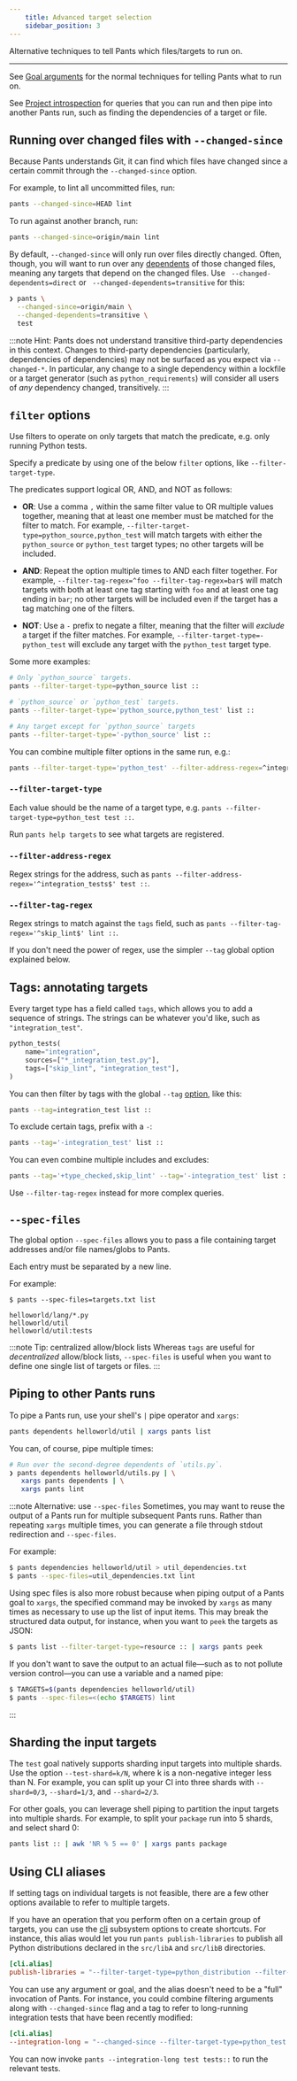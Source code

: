 ```yaml
---
    title: Advanced target selection
    sidebar_position: 3
---
```


Alternative techniques to tell Pants which files/targets to run on.

---

See [Goal arguments](./key-concepts/goals.mdx#goal-arguments) for the normal techniques for telling Pants what to
run on.

See [Project introspection](./project-introspection.mdx) for queries that you can run and then pipe
into another Pants run, such as finding the dependencies of a target or file.

## Running over changed files with `--changed-since`

Because Pants understands Git, it can find which files have changed since a certain commit through the `--changed-since` option.

For example, to lint all uncommitted files, run:

```bash
pants --changed-since=HEAD lint
```

To run against another branch, run:

```bash
pants --changed-since=origin/main lint
```

By default, `--changed-since` will only run over files directly changed. Often, though, you will want to run over any [dependents](./project-introspection.mdx) of those changed files, meaning any targets that depend on the changed files. Use ` --changed-dependents=direct` or ` --changed-dependents=transitive` for this:

```bash
❯ pants \
  --changed-since=origin/main \
  --changed-dependents=transitive \
  test
```

:::note Hint: Pants does not understand transitive third-party dependencies in this context.
Changes to third-party dependencies (particularly, dependencies of dependencies) may not be
surfaced as you expect via `--changed-*`. In particular, any change to a single dependency
within a lockfile or a target generator (such as `python_requirements`) will consider all
users of _any_ dependency changed, transitively.
:::

## `filter` options

Use filters to operate on only targets that match the predicate, e.g. only running Python tests.

Specify a predicate by using one of the below `filter` options, like `--filter-target-type`.

The predicates support logical OR, AND, and NOT as follows:

- **OR**: Use a comma `,` within the same filter value to OR multiple values together, meaning that at least one member must be matched for the filter to match. For example, `--filter-target-type=python_source,python_test` will match targets with either the `python_source` or `python_test` target types; no other targets will be included.

- **AND**: Repeat the option multiple times to AND each filter together. For example, `--filter-tag-regex=^foo --filter-tag-regex=bar$` will match targets with both at least one tag starting with `foo` and at least one tag ending in `bar`; no other targets will be included even if the target has a tag matching one of the filters.

- **NOT**: Use a `-` prefix to negate a filter, meaning that the filter will _exclude_ a target if the filter matches. For example, `--filter-target-type=-python_test` will exclude any target with the `python_test` target type.

Some more examples:

```bash
# Only `python_source` targets.
pants --filter-target-type=python_source list ::

# `python_source` or `python_test` targets.
pants --filter-target-type='python_source,python_test' list ::

# Any target except for `python_source` targets
pants --filter-target-type='-python_source' list ::
```

You can combine multiple filter options in the same run, e.g.:

```bash
pants --filter-target-type='python_test' --filter-address-regex=^integration_tests test ::
```

### `--filter-target-type`

Each value should be the name of a target type, e.g.
`pants --filter-target-type=python_test test ::`.

Run `pants help targets` to see what targets are registered.

### `--filter-address-regex`

Regex strings for the address, such as
`pants --filter-address-regex='^integration_tests$' test ::`.

### `--filter-tag-regex`

Regex strings to match against the `tags` field, such as
`pants --filter-tag-regex='^skip_lint$' lint ::`.

If you don't need the power of regex, use the simpler `--tag` global option explained below.

## Tags: annotating targets

Every target type has a field called `tags`, which allows you to add a sequence of strings. The
strings can be whatever you'd like, such as `"integration_test"`.

```python title="BUILD"
python_tests(
    name="integration",
    sources=["*_integration_test.py"],
    tags=["skip_lint", "integration_test"],
)
```

You can then filter by tags with the global `--tag` [option](../../reference/global-options.mdx#tag), like this:

```bash
pants --tag=integration_test list ::
```

To exclude certain tags, prefix with a `-`:

```bash
pants --tag='-integration_test' list ::
```

You can even combine multiple includes and excludes:

```bash
pants --tag='+type_checked,skip_lint' --tag='-integration_test' list ::
```

Use `--filter-tag-regex` instead for more complex queries.

## `--spec-files`

The global option `--spec-files` allows you to pass a file containing target addresses and/or file names/globs to Pants.

Each entry must be separated by a new line.

For example:

```text tab={"label":"Shell"}
$ pants --spec-files=targets.txt list
```

```text tab={"label":"targets.txt"}
helloworld/lang/*.py
helloworld/util
helloworld/util:tests
```

:::note Tip: centralized allow/block lists
Whereas `tags` are useful for _decentralized_ allow/block lists, `--spec-files` is useful when you want to define one single list of targets or files.
:::

## Piping to other Pants runs

To pipe a Pants run, use your shell's `|` pipe operator and `xargs`:

```bash
pants dependents helloworld/util | xargs pants list
```

You can, of course, pipe multiple times:

```bash
# Run over the second-degree dependents of `utils.py`.
❯ pants dependents helloworld/utils.py | \
   xargs pants dependents | \
   xargs pants lint
```

:::note Alternative: use `--spec-files`
Sometimes, you may want to reuse the output of a Pants run for multiple subsequent Pants runs. Rather than repeating `xargs` multiple times, you can generate a file through stdout redirection and `--spec-files`.

For example:

```bash
$ pants dependencies helloworld/util > util_dependencies.txt
$ pants --spec-files=util_dependencies.txt lint
```

Using spec files is also more robust because when piping output of a Pants goal to `xargs`, the specified command
may be invoked by `xargs` as many times as necessary to use up the list of input items.
This may break the structured data output, for instance, when you want to `peek` the targets as JSON:

```bash
$ pants list --filter-target-type=resource :: | xargs pants peek
```

If you don't want to save the output to an actual file—such as to not pollute version control—you can use a variable and a named pipe:

```bash
$ TARGETS=$(pants dependencies helloworld/util)
$ pants --spec-files=<(echo $TARGETS) lint
```

:::

## Sharding the input targets

The `test` goal natively supports sharding input targets into multiple shards. Use the option `--test-shard=k/N`, where k is a non-negative integer less than N. For example, you can split up your CI into three shards with `--shard=0/3`, `--shard=1/3`, and `--shard=2/3`.

For other goals, you can leverage shell piping to partition the input targets into multiple shards. For example, to split your `package` run into 5 shards, and select shard 0:

```bash
pants list :: | awk 'NR % 5 == 0' | xargs pants package
```

## Using CLI aliases

If setting tags on individual targets is not feasible, there are a few other options available to refer to multiple targets.

If you have an operation that you perform often on a certain group of targets, you can use the
[cli](../../reference/subsystems/cli) subsystem options to create shortcuts. For instance, this alias
would let you run `pants publish-libraries` to publish all Python distributions declared in the `src/libA` and `src/libB`
directories.

```toml title="pants.toml"
[cli.alias]
publish-libraries = "--filter-target-type=python_distribution --filter-address-regex=\"['^src/libA/,^src/libB/']\" publish src::"
```

You can use any argument or goal, and the alias doesn't need to be a "full" invocation of Pants.
For instance, you could combine filtering arguments along with `--changed-since` flag and a tag to refer to long-running
integration tests that have been recently modified:

```toml title="pants.toml"
[cli.alias]
--integration-long = "--changed-since --filter-target-type=python_test --tag=long"
```

You can now invoke `pants --integration-long test tests::` to run the relevant tests.
